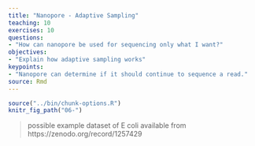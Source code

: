 ```yaml
---
title: "Nanopore - Adaptive Sampling"
teaching: 10
exercises: 10
questions:
- "How can nanopore be used for sequencing only what I want?"
objectives:
- "Explain how adaptive sampling works"
keypoints:
- "Nanopore can determine if it should continue to sequence a read."
source: Rmd
---
```


```r
source("../bin/chunk-options.R")
knitr_fig_path("06-")
```

> possible example dataset of E coli available from https://zenodo.org/record/1257429



